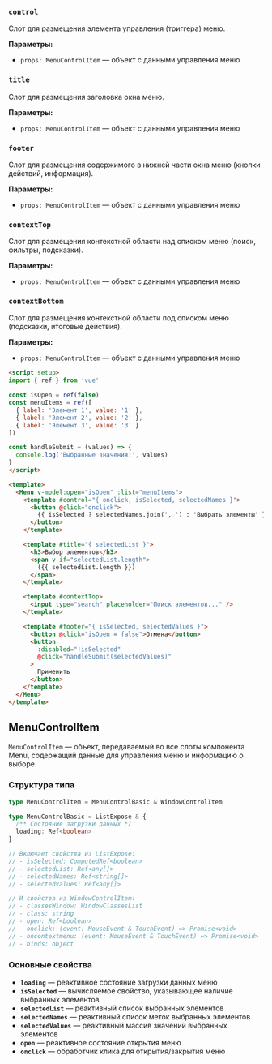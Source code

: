 ### `control`

Слот для размещения элемента управления (триггера) меню.

**Параметры:**
- `props: MenuControlItem` — объект с данными управления меню

### `title`

Слот для размещения заголовка окна меню.

**Параметры:**
- `props: MenuControlItem` — объект с данными управления меню

### `footer`

Слот для размещения содержимого в нижней части окна меню (кнопки действий, информация).

**Параметры:**
- `props: MenuControlItem` — объект с данными управления меню

### `contextTop`

Слот для размещения контекстной области над списком меню (поиск, фильтры, подсказки).

**Параметры:**
- `props: MenuControlItem` — объект с данными управления меню

### `contextBottom`

Слот для размещения контекстной области под списком меню (подсказки, итоговые действия).

**Параметры:**
- `props: MenuControlItem` — объект с данными управления меню

```html
<script setup>
import { ref } from 'vue'

const isOpen = ref(false)
const menuItems = ref([
  { label: 'Элемент 1', value: '1' },
  { label: 'Элемент 2', value: '2' },
  { label: 'Элемент 3', value: '3' }
])

const handleSubmit = (values) => {
  console.log('Выбранные значения:', values)
}
</script>

<template>
  <Menu v-model:open="isOpen" :list="menuItems">
    <template #control="{ onclick, isSelected, selectedNames }">
      <button @click="onclick">
        {{ isSelected ? selectedNames.join(', ') : 'Выбрать элементы' }}
      </button>
    </template>

    <template #title="{ selectedList }">
      <h3>Выбор элементов</h3>
      <span v-if="selectedList.length">
        ({{ selectedList.length }})
      </span>
    </template>

    <template #contextTop>
      <input type="search" placeholder="Поиск элементов..." />
    </template>

    <template #footer="{ isSelected, selectedValues }">
      <button @click="isOpen = false">Отмена</button>
      <button
        :disabled="!isSelected"
        @click="handleSubmit(selectedValues)"
      >
        Применить
      </button>
    </template>
  </Menu>
</template>
```

## MenuControlItem

`MenuControlItem` — объект, передаваемый во все слоты компонента Menu, содержащий данные для управления меню и информацию о выборе.

### Структура типа

```typescript
type MenuControlItem = MenuControlBasic & WindowControlItem

type MenuControlBasic = ListExpose & {
  /** Состояние загрузки данных */
  loading: Ref<boolean>
}

// Включает свойства из ListExpose:
// - isSelected: ComputedRef<boolean>
// - selectedList: Ref<any[]>
// - selectedNames: Ref<string[]>
// - selectedValues: Ref<any[]>

// И свойства из WindowControlItem:
// - classesWindow: WindowClassesList
// - class: string
// - open: Ref<boolean>
// - onclick: (event: MouseEvent & TouchEvent) => Promise<void>
// - oncontextmenu: (event: MouseEvent & TouchEvent) => Promise<void>
// - binds: object
```

### Основные свойства

- **`loading`** — реактивное состояние загрузки данных меню
- **`isSelected`** — вычисляемое свойство, указывающее наличие выбранных элементов
- **`selectedList`** — реактивный список выбранных элементов
- **`selectedNames`** — реактивный список меток выбранных элементов
- **`selectedValues`** — реактивный массив значений выбранных элементов
- **`open`** — реактивное состояние открытия меню
- **`onclick`** — обработчик клика для открытия/закрытия меню

